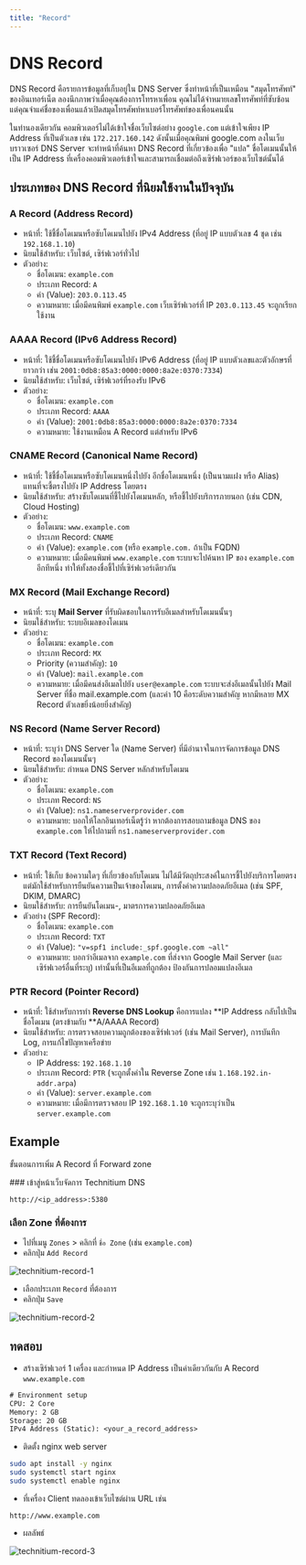 ```yaml
---
title: "Record"
---
```



# DNS Record

DNS Record คือรายการข้อมูลที่เก็บอยู่ใน DNS Server ซึ่งทำหน้าที่เป็นเหมือน "สมุดโทรศัพท์" ของอินเทอร์เน็ต
ลองนึกภาพว่าเมื่อคุณต้องการโทรหาเพื่อน คุณไม่ได้จำหมายเลขโทรศัพท์ที่ซับซ้อน แต่คุณจำแค่ชื่อของเพื่อนแล้วเปิดสมุดโทรศัพท์หาเบอร์โทรศัพท์ของเพื่อนคนนั้น

ในทำนองเดียวกัน คอมพิวเตอร์ไม่ได้เข้าใจชื่อเว็บไซต์อย่าง `google.com` แต่เข้าใจเพียง IP Address ที่เป็นตัวเลข เช่น `172.217.160.142` ดังนั้นเมื่อคุณพิมพ์ google.com ลงในเว็บบราวเซอร์ DNS Server จะทำหน้าที่ค้นหา DNS Record ที่เกี่ยวข้องเพื่อ "แปล" ชื่อโดเมนนั้นให้เป็น IP Address ที่เครื่องคอมพิวเตอร์เข้าใจและสามารถเชื่อมต่อถึงเซิร์ฟเวอร์ของเว็บไซต์นั้นได้

## ประเภทของ DNS Record ที่นิยมใช้งานในปัจจุบัน

### A Record (Address Record)

- หน้าที่: ใช้ชี้ชื่อโดเมนหรือซับโดเมนไปยัง IPv4 Address (ที่อยู่ IP แบบตัวเลข 4 ชุด เช่น `192.168.1.10`)
- นิยมใช้สำหรับ: เว็บไซต์, เซิร์ฟเวอร์ทั่วไป
- ตัวอย่าง:
  - ชื่อโดเมน: `example.com`
  - ประเภท Record: `A`
  - ค่า (Value): `203.0.113.45`
  - ความหมาย: เมื่อมีคนพิมพ์ `example.com` เว็บเซิร์ฟเวอร์ที่ IP `203.0.113.45` จะถูกเรียกใช้งาน

### AAAA Record (IPv6 Address Record)

- หน้าที่: ใช้ชี้ชื่อโดเมนหรือซับโดเมนไปยัง IPv6 Address (ที่อยู่ IP แบบตัวเลขและตัวอักษรที่ยาวกว่า เช่น `2001:0db8:85a3:0000:0000:8a2e:0370:7334`)
- นิยมใช้สำหรับ: เว็บไซต์, เซิร์ฟเวอร์ที่รองรับ IPv6
- ตัวอย่าง:
  - ชื่อโดเมน: `example.com`
  - ประเภท Record: `AAAA`
  - ค่า (Value): `2001:0db8:85a3:0000:0000:8a2e:0370:7334`
  - ความหมาย: ใช้งานเหมือน A Record แต่สำหรับ IPv6

### CNAME Record (Canonical Name Record)

- หน้าที่: ใช้ชี้ชื่อโดเมนหรือซับโดเมนหนึ่งไปยัง อีกชื่อโดเมนหนึ่ง (เป็นนามแฝง หรือ Alias) แทนที่จะชี้ตรงไปยัง IP Address โดยตรง
- นิยมใช้สำหรับ: สร้างซับโดเมนที่ชี้ไปยังโดเมนหลัก, หรือชี้ไปยังบริการภายนอก (เช่น CDN, Cloud Hosting)
- ตัวอย่าง:
  - ชื่อโดเมน: `www.example.com`
  - ประเภท Record: `CNAME`
  - ค่า (Value): `example.com` (หรือ `example.com.` ถ้าเป็น FQDN)
  - ความหมาย: เมื่อมีคนพิมพ์ `www.example.com` ระบบจะไปค้นหา IP ของ `example.com` อีกทีหนึ่ง ทำให้ทั้งสองชื่อชี้ไปที่เซิร์ฟเวอร์เดียวกัน

### MX Record (Mail Exchange Record)

- หน้าที่: ระบุ **Mail Server** ที่รับผิดชอบในการรับอีเมลสำหรับโดเมนนั้นๆ
- นิยมใช้สำหรับ: ระบบอีเมลของโดเมน
- ตัวอย่าง:
  - ชื่อโดเมน: `example.com`
  - ประเภท Record: `MX`
  - Priority (ความสำคัญ): `10`
  - ค่า (Value): `mail.example.com`
  - ความหมาย: เมื่อมีคนส่งอีเมลไปยัง `user@example.com` ระบบจะส่งอีเมลนั้นไปยัง Mail Server ที่ชื่อ mail.example.com (และค่า 10 คือระดับความสำคัญ หากมีหลาย MX Record ตัวเลขยิ่งน้อยยิ่งสำคัญ)

### NS Record (Name Server Record)

- หน้าที่: ระบุว่า DNS Server ใด (Name Server) ที่มีอำนาจในการจัดการข้อมูล DNS Record ของโดเมนนั้นๆ
- นิยมใช้สำหรับ: กำหนด DNS Server หลักสำหรับโดเมน
- ตัวอย่าง:
  - ชื่อโดเมน: `example.com`
  - ประเภท Record: `NS`
  - ค่า (Value): `ns1.nameserverprovider.com`
  - ความหมาย: บอกให้โลกอินเทอร์เน็ตรู้ว่า หากต้องการสอบถามข้อมูล DNS ของ `example.com` ให้ไปถามที่ `ns1.nameserverprovider.com`

### TXT Record (Text Record)

- หน้าที่: ใช้เก็บ ข้อความใดๆ ที่เกี่ยวข้องกับโดเมน ไม่ได้มีวัตถุประสงค์ในการชี้ไปยังบริการโดยตรง แต่มักใช้สำหรับการยืนยันความเป็นเจ้าของโดเมน, การตั้งค่าความปลอดภัยอีเมล (เช่น SPF, DKIM, DMARC)
- นิยมใช้สำหรับ: การยืนยันโดเมน-, มาตรการความปลอดภัยอีเมล
- ตัวอย่าง (SPF Record):
  - ชื่อโดเมน: `example.com`
  - ประเภท Record: `TXT`
  - ค่า (Value): `"v=spf1 include:_spf.google.com ~all"`
  - ความหมาย: บอกว่าอีเมลจาก `example.com` ที่ส่งจาก Google Mail Server (และเซิร์ฟเวอร์อื่นที่ระบุ) เท่านั้นที่เป็นอีเมลที่ถูกต้อง ป้องกันการปลอมแปลงอีเมล

### PTR Record (Pointer Record)

- หน้าที่: ใช้สำหรับการทำ **Reverse DNS Lookup** คือการแปลง **IP Address กลับไปเป็นชื่อโดเมน (ตรงข้ามกับ **A/AAAA Record)
- นิยมใช้สำหรับ: การตรวจสอบความถูกต้องของเซิร์ฟเวอร์ (เช่น Mail Server), การบันทึก Log, การแก้ไขปัญหาเครือข่าย
- ตัวอย่าง:
  - IP Address: `192.168.1.10`
  - ประเภท Record: `PTR` (จะถูกตั้งค่าใน Reverse Zone เช่น `1.168.192.in-addr.arpa`)
  - ค่า (Value): `server.example.com`
  - ความหมาย: เมื่อมีการตรวจสอบ IP `192.168.1.10` จะถูกระบุว่าเป็น `server.example.com`

## Example

ขั้นตอนการเพิ่ม A Record ที่ Forward zone

<Steps>
### เข้าสู่หน้าเว็บจัดการ Technitium DNS

```url copy
http://<ip_address>:5380
```

### เลือก Zone ที่ต้องการ

- ไปที่เมนู `Zones` \> คลิกที่ `ชื่อ Zone` (เช่น `example.com`)
- คลิกปุ่ม `Add Record`

![technitium-record-1](/server/technitium/technitium-record-1.png)

  - เลือกประเภท `Record` ที่ต้องการ
- คลิกปุ่ม `Save`

![technitium-record-2](/server/technitium/technitium-record-2.png)
</Steps>

## ทดสอบ

- สร้างเซิร์ฟเวอร์ 1 เครื่อง และกำหนด IP Address เป็นค่าเดียวกันกับ A Record `www.example.com`

```txt
# Environment setup
CPU: 2 Core
Memory: 2 GB
Storage: 20 GB
IPv4 Address (Static): <your_a_record_address>
```

- ติดตั้ง nginx web server

```bash
sudo apt install -y nginx
sudo systemctl start nginx
sudo systemctl enable nginx
```


- ที่เครื่อง Client ทดลองเข้าเว็บไซต์ผ่าน URL เช่น
```
http://www.example.com
```

- ผลลัพธ์

![technitium-record-3](/server/technitium/technitium-record-3.png)

